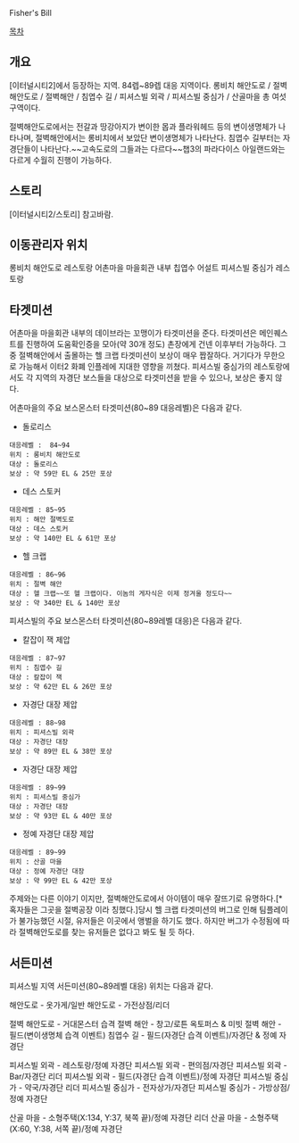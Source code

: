 Fisher's Bill

[[목차]]
== 개요 ==
[이터널시티2]에서 등장하는 지역. 84렙~89렙 대응 지역이다. 롱비치 해안도로 / 절벽해안도로 / 절벽해안 / 침엽수 길 / 피셔스빌 외곽 / 피셔스빌 중심가 / 산골마을 총 여섯 구역이다.

절벽해안도로에서는 전갈과 땅강아지가 변이한 몹과 플라워헤드 등의 변이생명체가 나타나며, 절벽해안에서는 롱비치에서 보았단 변이생명체가 나타난다. 침엽수 길부터는 자경단들이 나타난다.~~고속도로의 그들과는 다르다~~챕3의 파라다이스 아일랜드와는 다르게 수월히 진행이 가능하다.

== 스토리 ==
[이터널시티2/스토리] 참고바람.

== 이동관리자 위치 ==
롱비치 해안도로 레스토랑
어촌마을 마을회관 내부
칩엽수 어설트
피셔스빌 중심가 레스토랑

== 타겟미션 ==
어촌마을 마을회관 내부의 데이브라는 꼬맹이가 타겟미션을 준다. 타겟미션은 메인퀘스트를 진행하여 도움확인증을 모아(약 30개 정도) 촌장에게 건넨 이후부터 가능하다. 그중 절벽해안에서 출몰하는 헬 크랩 타겟미션이 보상이 매우 짭잘하다. 거기다가 무한으로 가능해서 이터2 화폐 인플레에 지대한 영향을 끼쳤다. 피셔스빌 중심가의 레스토랑에서도 각 지역의 자경단 보스들을 대상으로 타겟미션을 받을 수 있으나, 보상은 좋지 않다.

어촌마을의 주요 보스몬스터 타겟미션(80~89 대응레벨)은 다음과 같다.
* 돌로리스
 대응레벨 :  84~94
 위치 : 롱비치 해안도로
 대상 : 돌로리스
 보상 : 약 59만 EL & 25만 포상
* 데스 스토커
 대응레벨 : 85~95
 위치 : 해안 절벽도로
 대상 : 데스 스토커
 보상 : 약 140만 EL & 61만 포상
* 헬 크랩
 대응레벨 : 86~96
 위치 : 절벽 해안
 대상 : 헬 크랩~~또 헬 크랩이다. 이놈의 게자식은 이제 정겨울 정도다~~
 보상 : 약 340만 EL & 140만 포상

피셔스빌의 주요 보스몬스터 타겟미션(80~89레벨 대응)은 다음과 같다.
* 칼잡이 잭 제압
 대응레벨 : 87~97
 위치 : 침엽수 길
 대상 : 칼잡이 잭
 보상 : 약 62만 EL & 26만 포상 
* 자경단 대장 제압
 대응레벨 : 88~98
 위치 : 피셔스빌 외곽
 대상 : 자경단 대장
 보상 : 약 89만 EL & 38만 포상
* 자경단 대장 제압
 대응레벨 : 89~99
 위치 : 피셔스빌 중심가
 대상 : 자경단 대장
 보상 : 약 93만 EL & 40만 포상
* 정예 자경단 대장 제압
 대응레벨 : 89~99
 위치 : 산골 마을
 대상 : 정예 자경단 대장
 보상 : 약 99만 EL & 42만 포상

주제와는 다른 이야기 이지만, 절벽해안도로에서 아이템이 매우 잘뜨기로 유명하다.[* 혹자들은 그곳을 절벽공장 이라 칭했다.]당시 헬 크랩 타겟미션의 버그로 인해 팀플레이가 불가능했던 시절, 유저들은 이곳에서 앵벌을 하기도 했다. 하지만 버그가 수정됨에 따라 절벽해안도로를 찾는 유저들은 없다고 봐도 될 듯 하다.

== 서든미션 ==
피셔스빌 지역 서든미션(80~89레벨 대응) 위치는 다음과 같다.

해안도로 - 옷가게/일반
해안도로 - 가전상점/리더

절벽 해안도로 - 거대몬스터 습격
절벽 해안 - 창고/로튼 옥토퍼스 & 미빗
절벽 해안 - 필드(변이생명체 습격 이벤트)
침엽수 길 - 필드(자경단 습격 이벤트)/자경단 & 정예 자경단

피셔스빌 외곽 - 레스토랑/정예 자경단
피셔스빌 외곽 - 편의점/자경단
피셔스빌 외곽 - Bar/자경단 리더
피셔스빌 외곽 - 필드(자경단 습격 이벤트)/정예 자경단
피셔스빌 중심가 - 약국/자경단 리더
피셔스빌 중심가 - 전자상가/자경단
피셔스빌 중심가 - 가방상점/정예 자경단

산골 마을 - 소형주택(X:134, Y:37, 북쪽 끝)/정예 자경단 리더
산골 마을 - 소형주택(X:60, Y:38, 서쪽 끝)/정예 자경단

